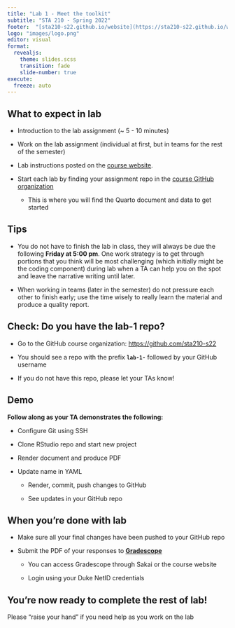 ```yaml
---
title: "Lab 1 - Meet the toolkit"
subtitle: "STA 210 - Spring 2022"
footer:  "[sta210-s22.github.io/website](https://sta210-s22.github.io/website/)"
logo: "images/logo.png"
editor: visual
format: 
  revealjs: 
    theme: slides.scss
    transition: fade
    slide-number: true
execute:
  freeze: auto
---
```


## **What to expect in lab**

-   Introduction to the lab assignment (\~ 5 - 10 minutes)

-   Work on the lab assignment (individual at first, but in teams for the rest of the semester)

-   Lab instructions posted on the [course website](https://sta210-s22.github.io/website/ "STA 210 Course website").

-   Start each lab by finding your assignment repo in the [course GitHub organization](https://github.com/sta210-s22)

    -   This is where you will find the Quarto document and data to get started

## **Tips**

-   You do not have to finish the lab in class, they will always be due the following **Friday at 5:00 pm**.
    One work strategy is to get through portions that you think will be most challenging (which initially might be the coding component) during lab when a TA can help you on the spot and leave the narrative writing until later.

-   When working in teams (later in the semester) do not pressure each other to finish early; use the time wisely to really learn the material and produce a quality report.

## **Check: Do you have the lab-1 repo?**

-   Go to the GitHub course organization: <https://github.com/sta210-s22>

-   You should see a repo with the prefix **`lab-1-`** followed by your GitHub username

-   If you do not have this repo, please let your TAs know!

## Demo

**Follow along as your TA demonstrates the following:**

-   Configure Git using SSH

-   Clone RStudio repo and start new project

-   Render document and produce PDF

-   Update name in YAML

    -   Render, commit, push changes to GitHub

    -   See updates in your GitHub repo

## **When you're done with lab**

-   Make sure all your final changes have been pushed to your GitHub repo

-   Submit the PDF of your responses to [**Gradescope**](https://www.gradescope.com/)

    -   You can access Gradescope through Sakai or the course website

    -   Login using your Duke NetID credentials

## **You're now ready to complete the rest of lab!**

Please "raise your hand" if you need help as you work on the lab
